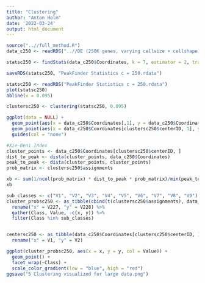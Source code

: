```yaml
---
title: "Clustering"
author: "Anton Holm"
date: '2022-03-24'
output: html_document
---
```


```r
source("..//full_method.R")
data_c250 <- readRDS("..//DE (250K genes, varying cellsize + cellshape)//(DATA) n = 57.000, c = 250, tissue = 400, VS.rdata")

statsc250 <- findStats(data_c250$Coordinates, k = 7, estimator = 2, track = TRUE)

saveRDS(statsc250, "PeakFinder Statistics c = 250.rdata")

statsc250 <- readRDS("PeakFinder Statistics c = 250.rdata")
plot(statsc250)
abline(v = 0.095)

clustersc250 <- clustering(statsc250, 0.095)

ggplot(data = NULL) +
  geom_point(aes(x = data_c250$Coordinates[,1], y = data_c250$Coordinates[,2], col = data_c250$Samples)) +
  geom_point(aes(x = data_c250$Coordinates[clustersc250$centerID, 1], y = data_c250$Coordinates[clustersc250$centerID ,2]), color = "red") +
  guides(col = "none")
```

```r
#Xie-Beni Index
cluster_points <- data_c250$Coordinates[clustersc250$centerID, ]
dist_to_peak <- dista(cluster_points, data_c250$Coordinates)
peak_to_peak <- dista(cluster_points, cluster_points)
prob_matrix <- clustersc250$assignments

xb <- sum(1/ncol(prob_matrix) * dist_to_peak * prob_matrix)/min(peak_to_peak[which(peak_to_peak > 0)])
xb

```


```r
sub_classes <- c("V1", "V2", "V3", "V4", "V5", "V6", "V7", "V8", "V9")
cluster_probsc250 <- as_tibble(cbind(t(clustersc250$assignments), data_c250$Coordinates)) %>% 
  rename("x" = V227, "y" = V228) %>% 
  gather(Class, Value, -c(x, y)) %>% 
  filter(Class %in% sub_classes)


centersc250 <- as_tibble(data_c250$Coordinates[clustersc250$centerID, ]) %>% 
  rename("x" = V1, "y" = V2)

ggplot(cluster_probsc250, aes(x = x, y = y, col = Value)) +
  geom_point() +
  facet_wrap(~Class) +
  scale_color_gradient(low = "blue", high = "red")
ggsave("5 Clustering visualized for large data.png")
```






















